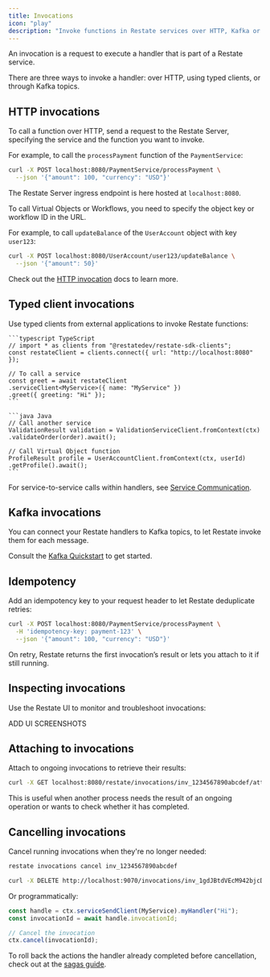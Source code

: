 ```yaml
---
title: Invocations
icon: "play"
description: "Invoke functions in Restate services over HTTP, Kafka or with typed clients."
---
```


An invocation is a request to execute a handler that is part of a Restate service.

There are three ways to invoke a handler: over HTTP, using typed clients, or through Kafka topics.

## HTTP invocations

To call a function over HTTP, send a request to the Restate Server, specifying the service and the function you want to invoke.

For example, to call the `processPayment` function of the `PaymentService`:
```bash
curl -X POST localhost:8080/PaymentService/processPayment \
  --json '{"amount": 100, "currency": "USD"}'
```

The Restate Server ingress endpoint is here hosted at `localhost:8080`.

To call Virtual Objects or Workflows, you need to specify the object key or workflow ID in the URL.

For example, to call `updateBalance` of the `UserAccount` object with key `user123`:

```bash
curl -X POST localhost:8080/UserAccount/user123/updateBalance \
  --json '{"amount": 50}'
```

Check out the [HTTP invocation](/operate/invocation/http) docs to learn more.

## Typed client invocations

Use typed clients from external applications to invoke Restate functions:

<CodeGroup>

    ```typescript TypeScript
    // import * as clients from "@restatedev/restate-sdk-clients";
    const restateClient = clients.connect({ url: "http://localhost:8080" });

    // To call a service
    const greet = await restateClient
    .serviceClient<MyService>({ name: "MyService" })
    .greet({ greeting: "Hi" });
    ```

    ```java Java
    // Call another service
    ValidationResult validation = ValidationServiceClient.fromContext(ctx)
    .validateOrder(order).await();

    // Call Virtual Object function
    ProfileResult profile = UserAccountClient.fromContext(ctx, userId)
    .getProfile().await();
    ```
</CodeGroup>

For service-to-service calls within handlers, see [Service Communication](/basics/functions#service-communication).

## Kafka invocations

You can connect your Restate handlers to Kafka topics, to let Restate invoke them for each message.

Consult the [Kafka Quickstart](/guides/kafka-quickstart) to get started.

## Idempotency

Add an idempotency key to your request header to let Restate deduplicate retries:

```bash
curl -X POST localhost:8080/PaymentService/processPayment \
  -H 'idempotency-key: payment-123' \
  --json '{"amount": 100, "currency": "USD"}'
```

On retry, Restate returns the first invocation’s result or lets you attach to it if still running.

## Inspecting invocations

Use the Restate UI to monitor and troubleshoot invocations:

ADD UI SCREENSHOTS

## Attaching to invocations

Attach to ongoing invocations to retrieve their results:

```bash
curl -X GET localhost:8080/restate/invocations/inv_1234567890abcdef/attach
```

This is useful when another process needs the result of an ongoing operation or wants to check whether it has completed.

## Cancelling invocations

Cancel running invocations when they're no longer needed:

<CodeGroup>

```bash CLI
restate invocations cancel inv_1234567890abcdef
```

```bash HTTP
curl -X DELETE http://localhost:9070/invocations/inv_1gdJBtdVEcM942bjcDmb1c1khoaJe11Hbz
```
</CodeGroup>

Or programmatically:

```typescript TypeScript
const handle = ctx.serviceSendClient(MyService).myHandler("Hi");
const invocationId = await handle.invocationId;

// Cancel the invocation
ctx.cancel(invocationId);
```

To roll back the actions the handler already completed before cancellation, check out at the [sagas guide](/guides/sagas).
